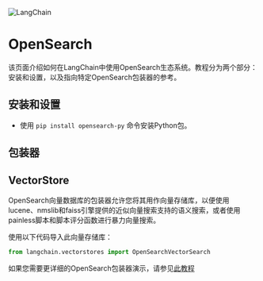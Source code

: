 

<Head>
  <script>
    {
      `(function() {
         var _hmt = _hmt || [];
(function() {
  var hm = document.createElement("script");
  hm.src = "https://hm.baidu.com/hm.js?e60fb290e204e04c5cb6f79b0ac1e697";
  var s = document.getElementsByTagName("script")[0]; 
  s.parentNode.insertBefore(hm, s);
})();
       })();`
    }
  </script>
</Head>

![LangChain](https://pica.zhimg.com/50/v2-56e8bbb52aa271012541c1fe1ceb11a2_r.gif)





OpenSearch
=============

该页面介绍如何在LangChain中使用OpenSearch生态系统。教程分为两个部分：安装和设置，以及指向特定OpenSearch包装器的参考。

安装和设置
---------------------

* 使用 `pip install opensearch-py` 命令安装Python包。

包装器
---------------------

VectorStore
---------------------

OpenSearch向量数据库的包装器允许您将其用作向量存储库，以便使用lucene、nmslib和faiss引擎提供的近似向量搜索支持的语义搜索，或者使用painless脚本和脚本评分函数进行暴力向量搜索。

使用以下代码导入此向量存储库：

```python
from langchain.vectorstores import OpenSearchVectorSearch

```

如果您需要更详细的OpenSearch包装器演示，请参见[此教程](../modules/indexes/vectorstores/examples/opensearch)

